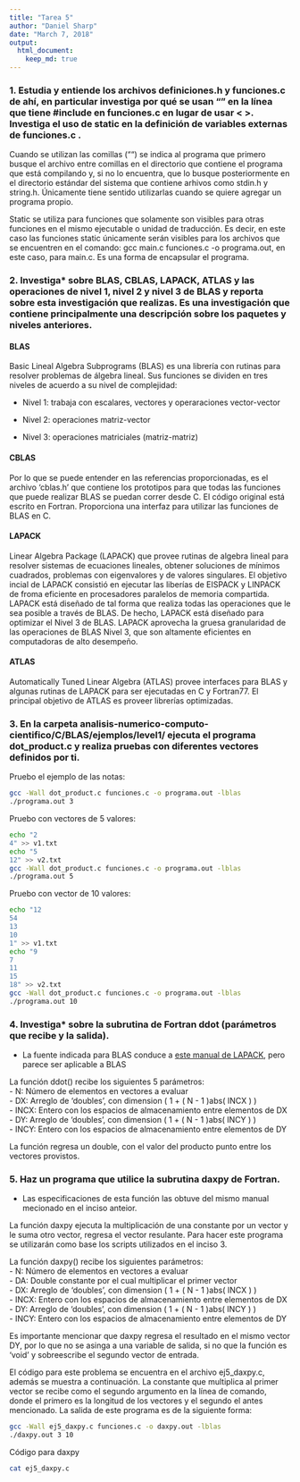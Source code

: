 ```yaml
---
title: "Tarea 5"
author: "Daniel Sharp"
date: "March 7, 2018"
output: 
  html_document:
    keep_md: true
---
```


### 1. Estudia y entiende los archivos definiciones.h y funciones.c de ahí, en particular investiga por qué se usan "" en la línea que tiene #include en funciones.c en lugar de usar < >. Investiga el uso de static en la definición de variables externas de funciones.c .  

Cuando se utilizan las comillas ("") se indica al programa que primero busque el archivo entre comillas en el directorio que contiene el programa que está compilando y, si no lo encuentra, que lo busque posteriormente en el directorio estándar del sistema que contiene arhivos como stdin.h y string.h. Únicamente tiene sentido utilizarlas cuando se quiere agregar un programa propio.

Static se utiliza para funciones que solamente son visibles para otras funciones en el mismo ejecutable o unidad de traducción. Es decir, en este caso las funciones static únicamente serán visibles para los archivos que se encuentren en el comando: gcc main.c funciones.c -o programa.out, en este caso, para main.c. Es una forma de encapsular el programa.  
  
### 2. Investiga* sobre BLAS, CBLAS, LAPACK, ATLAS y las operaciones de nivel 1, nivel 2 y nivel 3 de BLAS y reporta sobre esta investigación que realizas. Es una investigación que contiene principalmente una descripción sobre los paquetes y niveles anteriores.  

#### BLAS  
Basic Lineal Algebra Subprograms (BLAS) es una librería con rutinas para resolver problemas de álgebra lineal. Sus funciones se dividen en tres niveles de acuerdo a su nivel de complejidad:  

- Nivel 1: trabaja con escalares, vectores y operaraciones vector-vector  

- Nivel 2: operaciones matriz-vector  

- Nivel 3: operaciones matriciales (matriz-matriz)  

#### CBLAS  
Por lo que se puede entender en las referencias proporcionadas, es el archivo 'cblas.h' que contiene los prototipos para que todas las funciones que puede realizar BLAS se puedan correr desde C. El código original está escrito en Fortran. Proporciona una interfaz para utilizar las funciones de BLAS en C.  

#### LAPACK  
Linear Algebra Package (LAPACK) que provee rutinas de algebra lineal para resolver sistemas de ecuaciones lineales, obtener soluciones de mínimos cuadrados, problemas con eigenvalores y de valores singulares. El objetivo incial de LAPACK consistió en ejecutar las liberías de EISPACK y LINPACK de froma eficiente en procesadores paralelos de memoria compartida. LAPACK está diseñado de tal forma que realiza todas las operaciones que le sea posible a través de BLAS. De hecho, LAPACK está diseñado para optimizar el Nivel 3 de BLAS. LAPACK aprovecha la gruesa granularidad de las operaciones de BLAS Nivel 3, que son altamente eficientes en computadoras de alto desempeño.  

#### ATLAS  
Automatically Tuned Linear Algebra (ATLAS) provee interfaces para BLAS y algunas rutinas de LAPACK para ser ejecutadas en C y Fortran77. El principal objetivo de ATLAS es proveer librerías optimizadas.  


### 3. En la carpeta analisis-numerico-computo-cientifico/C/BLAS/ejemplos/level1/ ejecuta el programa dot_product.c y realiza pruebas con diferentes vectores definidos por ti.  

Pruebo el ejemplo de las notas:  
```bash
gcc -Wall dot_product.c funciones.c -o programa.out -lblas
./programa.out 3
```

Pruebo con vectores de 5 valores:  
```bash
echo "2
4" >> v1.txt
echo "5
12" >> v2.txt
gcc -Wall dot_product.c funciones.c -o programa.out -lblas
./programa.out 5
```

Pruebo con vector de 10 valores:  
```bash
echo "12
54
13
10
1" >> v1.txt
echo "9
7
11
15
18" >> v2.txt
gcc -Wall dot_product.c funciones.c -o programa.out -lblas
./programa.out 10
```

### 4. Investiga* sobre la subrutina de Fortran ddot (parámetros que recibe y la salida).  
* La fuente indicada para BLAS conduce a [este manual de LAPACK]( http://www.netlib.org/lapack/explore-html/de/da4/group__double__blas__level1_ga75066c4825cb6ff1c8ec4403ef8c843a.html#ga75066c4825cb6ff1c8ec4403ef8c843a), pero parece ser aplicable a BLAS   

La función ddot() recibe los siguientes 5 parámetros:  
- N: Número de elementos en vectores a evaluar  
- DX: Arreglo de 'doubles', con dimension ( 1 + ( N - 1 )abs( INCX ) )  
- INCX: Entero con los espacios de almacenamiento entre elementos de DX  
- DY: Arreglo de 'doubles', con dimension ( 1 + ( N - 1 )abs( INCY ) )  
- INCY: Entero con los espacios de almacenamiento entre elementos de DY  

La función regresa un double, con el valor del producto punto entre los vectores provistos.  

### 5. Haz un programa que utilice la subrutina daxpy de Fortran.  
* Las especificaciones de esta función las obtuve del mismo manual mecionado en el inciso anteior.  

La función daxpy ejecuta la multiplicación de una constante por un vector y le suma otro vector, regresa el vector resulante. Para hacer este programa se utilizarán como base los scripts utilizados en el inciso 3. 

La función daxpy() recibe los siguientes parámetros:  
- N: Número de elementos en vectores a evaluar  
- DA: Double constante por el cual multiplicar el primer vector  
- DX: Arreglo de 'doubles', con dimension ( 1 + ( N - 1 )abs( INCX ) )  
- INCX: Entero con los espacios de almacenamiento entre elementos de DX  
- DY: Arreglo de 'doubles', con dimension ( 1 + ( N - 1 )abs( INCY ) )  
- INCY: Entero con los espacios de almacenamiento entre elementos de DY  

Es importante mencionar que daxpy regresa el resultado en el mismo vector DY, por lo que no se asinga a una variable de salida, si no que la función es 'void' y sobreescribe el segundo vector de entrada.  

El código para este problema se encuentra en el archivo ej5_daxpy.c, además se muestra a continuación. La constante que multiplica al primer vector se recibe como el segundo argumento en la línea de comando, donde el primero es la longitud de los vectores y el segundo el antes mencionado. La salida de este programa es de la siguiente forma:  

```bash
gcc -Wall ej5_daxpy.c funciones.c -o daxpy.out -lblas
./daxpy.out 3 10
```  
Código para daxpy
```bash
cat ej5_daxpy.c
```







